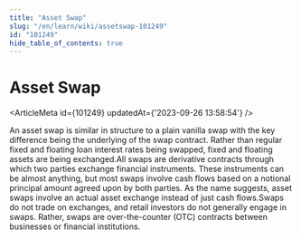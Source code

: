 ```yaml
---
title: "Asset Swap"
slug: "/en/learn/wiki/assetswap-101249"
id: "101249"
hide_table_of_contents: true
---
```



# Asset Swap

<ArticleMeta id={101249} updatedAt={'2023-09-26 13:58:54'} />
<div className='border-solid border-b border-t-0 my-4 border-[var(--ifm-color-gray-300)]' />

An asset swap is similar in structure to a plain vanilla swap with the key difference being the underlying of the swap contract. Rather than regular fixed and floating loan interest rates being swapped, fixed and floating assets are being exchanged.All swaps are derivative contracts through which two parties exchange financial instruments. These instruments can be almost anything, but most swaps involve cash flows based on a notional principal amount agreed upon by both parties. As the name suggests, asset swaps involve an actual asset exchange instead of just cash flows.Swaps do not trade on exchanges, and retail investors do not generally engage in swaps. Rather, swaps are over-the-counter (OTC) contracts between businesses or financial institutions.
